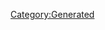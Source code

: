 {{Database/Music/MusicInfo
 |ID=42
 |Cov=40
 |Cd=1
 |Nam=40
 |Div=40
 |Ma=1
 |SerieId=4
 |SerieLogoId=4
 |WavId=40
 |VariationId=0
 |Dsc=40
 |Strt=10
 |ValkyrieBattle=1
 |ValkyrieIntro=1
 |ValkyrieIntroSky=1
 |DivaSolo=1
 |DivaMulti=1
 |Exp=1
}}
[[Category:Generated]]
